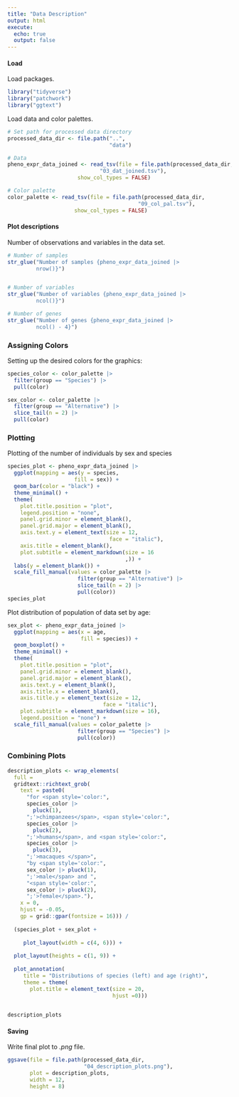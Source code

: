 ```yaml
---
title: "Data Description"
output: html
execute:
  echo: true
  output: false
---
```


#### Load

Load packages.

```r
library("tidyverse")
library("patchwork")
library("ggtext")
```

Load data and color palettes.

```r
# Set path for processed data directory
processed_data_dir <- file.path("..",
                                "data")

# Data
pheno_expr_data_joined <- read_tsv(file = file.path(processed_data_dir,
                             "03_dat_joined.tsv"),
                      show_col_types = FALSE)

# Color palette
color_palette <- read_tsv(file = file.path(processed_data_dir,
                                         "09_col_pal.tsv"),
                     show_col_types = FALSE)
```

#### Plot descriptions

Number of observations and variables in the data set.

```r
# Number of samples
str_glue("Number of samples {pheno_expr_data_joined |>
         nrow()}")


# Number of variables
str_glue("Number of variables {pheno_expr_data_joined |>
         ncol()}")

# Number of genes
str_glue("Number of genes {pheno_expr_data_joined |>
         ncol() - 4}")
```

### Assigning Colors

Setting up the desired colors for the graphics:

```r
species_color <- color_palette |>
  filter(group == "Species") |>
  pull(color)

sex_color <- color_palette |>
  filter(group == "Alternative") |>
  slice_tail(n = 2) |>
  pull(color)
```

### Plotting

Plotting of the number of individuals by sex and species

```r
species_plot <- pheno_expr_data_joined |>
  ggplot(mapping = aes(y = species,
                     fill = sex)) +
  geom_bar(color = "black") +
  theme_minimal() +
  theme(
    plot.title.position = "plot",
    legend.position = "none",
    panel.grid.minor = element_blank(),
    panel.grid.major = element_blank(),
    axis.text.y = element_text(size = 12,
                                face = "italic"),
    axis.title = element_blank(),
    plot.subtitle = element_markdown(size = 16
                                     ,)) +
  labs(y = element_blank()) +
  scale_fill_manual(values = color_palette |>
                      filter(group == "Alternative") |>
                      slice_tail(n = 2) |>
                      pull(color))
species_plot

```

Plot distribution of population of data set by age:

```r
sex_plot <- pheno_expr_data_joined |>
  ggplot(mapping = aes(x = age,
                       fill = species)) +
  geom_boxplot() +
  theme_minimal() +
  theme(
    plot.title.position = "plot",
    panel.grid.minor = element_blank(),
    panel.grid.major = element_blank(),
    axis.text.y = element_blank(),
    axis.title.x = element_blank(),
    axis.title.y = element_text(size = 12,
                              face = "italic"),
    plot.subtitle = element_markdown(size = 16),
    legend.position = "none") +
  scale_fill_manual(values = color_palette |>
                      filter(group == "Species") |>
                      pull(color))

```

### Combining Plots

```r
description_plots <- wrap_elements(
  full =
  gridtext::richtext_grob(
    text = paste0(
      "for <span style='color:",
      species_color |>
        pluck(1),
      ";'>chimpanzees</span>, <span style='color:",
      species_color |>
        pluck(2),
      ";'>humans</span>, and <span style='color:",
      species_color |>
        pluck(3),
      ";'>macaques </span>",
      "by <span style='color:",
      sex_color |> pluck(1),
      ";'>male</span> and ",
      "<span style='color:",
      sex_color |> pluck(2),
      ";'>female</span>."),
    x = 0,
    hjust = -0.05,
    gp = grid::gpar(fontsize = 16))) /
  
  (species_plot + sex_plot +
     
     plot_layout(width = c(4, 6))) +
  
  plot_layout(heights = c(1, 9)) +
  
  plot_annotation(
     title = "Distributions of species (left) and age (right)",
     theme = theme(
       plot.title = element_text(size = 20,
                                 hjust =0)))
  

description_plots
```

#### Saving

Write final plot to *.png* file.

```r
ggsave(file = file.path(processed_data_dir,
                        "04_description_plots.png"),
       plot = description_plots,
       width = 12,
       height = 8)
```
